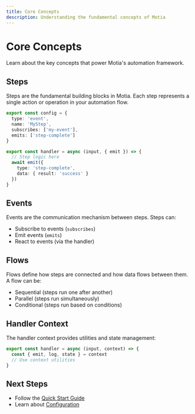 ```yaml
---
title: Core Concepts
description: Understanding the fundamental concepts of Motia
---
```


# Core Concepts

Learn about the key concepts that power Motia's automation framework.

## Steps

Steps are the fundamental building blocks in Motia. Each step represents a single action or operation in your automation flow.

```typescript
export const config = {
  type: 'event',
  name: 'MyStep',
  subscribes: ['my-event'],
  emits: ['step-complete']
}

export const handler = async (input, { emit }) => {
  // Step logic here
  await emit({
    type: 'step-complete',
    data: { result: 'success' }
  })
}
```

## Events

Events are the communication mechanism between steps. Steps can:
- Subscribe to events (`subscribes`)
- Emit events (`emits`)
- React to events (via the handler)

## Flows

Flows define how steps are connected and how data flows between them. A flow can be:
- Sequential (steps run one after another)
- Parallel (steps run simultaneously)
- Conditional (steps run based on conditions)

## Handler Context

The handler context provides utilities and state management:

```typescript
export const handler = async (input, context) => {
  const { emit, log, state } = context
  // Use context utilities
}
```

## Next Steps

- Follow the [Quick Start Guide](/docs/getting-started/quick-start)
- Learn about [Configuration](/docs/getting-started/configuration) 
